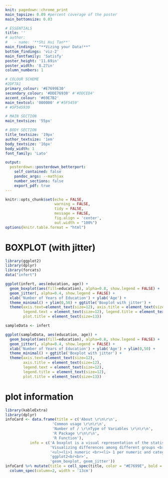 ```yaml
---
knit: pagedown::chrome_print
main_topsize: 0.09 #percent coverage of the poster
main_bottomsize: 0.03

# ESSENTIALS
title: ''
# author:
#   - name: '**Shi Hui Tan**'
main_findings: "**Vizing your Data!**"
bottom_findings: 'viz-2'
main_fontfamily: 'Satisfy'
poster_height: '11.69in'
poster_width: '8.27in'
column_numbers: 1

# COLOUR SCHEME
#2DF7A1
primary_colour: '#E7699E30'
secondary_colour: '#DDE76930' #'#DDCED4'
accent_colour: '#69E7B2'
main_textcol: '000000' #'#5F5459'
# #5F545930

# MAIN SECTION
main_textsize: '55px'

# BODY SECTION
title_textsize: '19px'
author_textsize: '1em'
body_textsize: '16px'
body_width: 1
font_family: 'Lato'

output: 
  posterdown::posterdown_betterport:
    self_contained: false
    pandoc_args: --mathjax
    number_sections: false
    export_pdf: true
---
```


```r
knitr::opts_chunk$set(echo = FALSE,
                      warning = FALSE,
                      tidy = FALSE,
                      message = FALSE,
                      fig.align = 'center',
                      out.width = "100%")
options(knitr.table.format = "html") 
```

# BOXPLOT (with jitter)

```r
library(ggplot2)
library(dplyr)
library(forcats)
data("infert")
```

```r
ggplot(infert, aes(education, age)) +
  geom_boxplot(aes(fill=education), alpha=0.8, show.legend = FALSE) + 
  geom_jitter(, alpha=0.4, show.legend = FALSE) + 
  xlab('Number of Years of Education') + ylab('Age') + 
  theme_minimal() + ylim(0,50) + ggtitle('Boxplot with jitter') + 
  theme(axis.text=element_text(size=12), axis.title = element_text(size=12), 
        legend.text = element_text(size=12), legend.title = element_text(size=12),
        plot.title = element_text(size=13))

sampleData <- infert 
```
```r
ggplot(sampleData, aes(education, age)) +
  geom_boxplot(aes(fill=education), alpha=0.8, show.legend = FALSE) + 
  geom_jitter(, alpha=0.4, show.legend = FALSE) + 
  xlab('Number of Years of Education') + ylab('Age') + ylim(0,50) +
  theme_minimal() + ggtitle('Boxplot with jitter') + 
  theme(axis.text=element_text(size=12), 
        axis.title = element_text(size=12), 
        legend.text = element_text(size=12), 
        legend.title = element_text(size=12),
        plot.title = element_text(size=13))
```


# plot information
```r
library(kableExtra)
library(dplyr)
infoCard <- data.frame(title = c('About \r\n\r\n', 
                     'Common usage \r\n\r\n', 
                     'Number of / \r\nType of Variables \r\n\r\n', 
                     'R Package \r\n\r\n', 
                     'R Function'),
           info = c('A boxplot is a visual representation of the statistical five numbers summary of a continuous variable (minimum, first quartile, median, third quartile and maximum). It depicts the centering, spread and distribution of the data. Jittering allows clearer visualization of spread of actual data points collected. <br<br>', 
                    'Visualizing differences among different groups <br<br>',
                    '<ul><li>1 numeric <br><li> 1 per numeric and categorical <br<br>',
                    'ggplot2<br<br>',
                    'geom_boxplot, geom_jitter'))
infoCard %>% mutate(title = cell_spec(title, color = "#E7699E", bold = T)) %>% kable(col.names = c('',''), align = 'l', escape=FALSE, booktabs=TRUE, format='html') %>% column_spec(column=1, width = '4.5cm') %>% 
  column_spec(column=2, width = '13cm')
```
